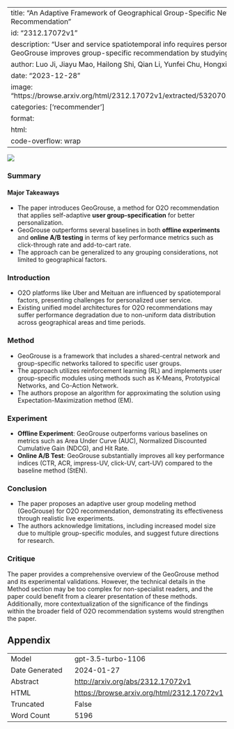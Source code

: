 
---
title: "An Adaptive Framework of Geographical Group-Specific Network on O2O Recommendation"
id: "2312.17072v1"
description: "User and service spatiotemporal info requires personalized models. GeoGrouse improves group-specific recommendation by studying user preferences."
author: Luo Ji, Jiayu Mao, Hailong Shi, Qian Li, Yunfei Chu, Hongxia Yang
date: "2023-12-28"
image: "https://browse.arxiv.org/html/2312.17072v1/extracted/5320701/example_geo.png"
categories: ['recommender']
format:
  html:
    code-overflow: wrap
---

![](https://browse.arxiv.org/html/2312.17072v1/extracted/5320701/example_geo.png)

### Summary

#### Major Takeaways
- The paper introduces GeoGrouse, a method for O2O recommendation that applies self-adaptive **user group-specification** for better personalization.
- GeoGrouse outperforms several baselines in both **offline experiments** and **online A/B testing** in terms of key performance metrics such as click-through rate and add-to-cart rate.
- The approach can be generalized to any grouping considerations, not limited to geographical factors.

### Introduction
- O2O platforms like Uber and Meituan are influenced by spatiotemporal factors, presenting challenges for personalized user service.
- Existing unified model architectures for O2O recommendations may suffer performance degradation due to non-uniform data distribution across geographical areas and time periods.

### Method
- GeoGrouse is a framework that includes a shared-central network and group-specific networks tailored to specific user groups.
- The approach utilizes reinforcement learning (RL) and implements user group-specific modules using methods such as K-Means, Prototypical Networks, and Co-Action Network.
- The authors propose an algorithm for approximating the solution using Expectation-Maximization method (EM).

### Experiment
- **Offline Experiment**: GeoGrouse outperforms various baselines on metrics such as Area Under Curve (AUC), Normalized Discounted Cumulative Gain (NDCG), and Hit Rate.
- **Online A/B Test**: GeoGrouse substantially improves all key performance indices (CTR, ACR, impress-UV, click-UV, cart-UV) compared to the baseline method (StEN).

### Conclusion
- The paper proposes an adaptive user group modeling method (GeoGrouse) for O2O recommendation, demonstrating its effectiveness through realistic live experiments.
- The authors acknowledge limitations, including increased model size due to multiple group-specific modules, and suggest future directions for research.

### Critique
The paper provides a comprehensive overview of the GeoGrouse method and its experimental validations. However, the technical details in the Method section may be too complex for non-specialist readers, and the paper could benefit from a clearer presentation of these methods. Additionally, more contextualization of the significance of the findings within the broader field of O2O recommendation systems would strengthen the paper.

## Appendix

|          |          |
|----------|----------|
| Model     | gpt-3.5-turbo-1106       |
| Date Generated     | 2024-01-27       |
| Abstract | [http://arxiv.org/abs/2312.17072v1](http://arxiv.org/abs/2312.17072v1)        |
| HTML     | [https://browse.arxiv.org/html/2312.17072v1](https://browse.arxiv.org/html/2312.17072v1)       |
| Truncated       | False       |
| Word Count       | 5196       |